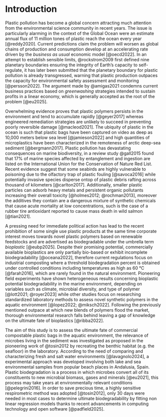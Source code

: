 # Introduction

Plastic pollution has become a global concern attracting much attention from the environmental science community in recent years. The issue is particularly alarming in the context of the Global Ocean were an estimate annual flux of 11 million tones of plastic reach the ocean every year [@reddy2020]. Current predictions claim the problem will worsen as global chains of production and consumption develop at an accelerating rate driven by the *business as usual* economic model [@oecd2022]. In an attempt to establish sensible limits, @rockstrom2009 first defined nine planetary boundaries ensuring the integrity of Earth's capacity to self-regulate, it has later been submitted that the planetary boundary for plastic pollution is already transgressed, warning that plastic production outpaces the capacity for environmental safety assessment and monitoring [@persson2022]. The argument made by @amigas2021 condemns current business practices based on *greenwashing* strategies intended to sustain profits in a linear economy, which is generally accepted as the root of the problem [@eu2025].

Overwhelming evidence proves that plastic polymers persists in the environment and tend to accumulate rapidly [@geyer2017] whereas engineered remediation strategies are unlikely to succeed in preventing poorly reversible damage [@macleod2021]. The ubiquity of plastic in the ocean is such that plastic bags have been captured on video as deep as 10,000 meters below sea level [@jamieson2022] and high quantities of microplastics have been characterized in the remoteness of arctic deep-sea sediment [@bergmann2017]. Plastic pollution has devastating consequences on marine biodiversity, in a review study @gall2015 found that 17% of marine species affected by entanglement and ingestion are listed on the International Union for the Conservation of Nature Red List. Recent evidence suggest that some seabirds are highly vulnerable to poisoning due to the olfactory trap of plastic fouling [@savoca2016] while potentially invasive species disperse ontop of plastic debris rafting across thousand of kilometers [@carlton2017]. Additionally, smaller plastic particles can adsorb heavy metals and persistent organic pollutants increasing their overall toxicity [@holmes2012; @rochman2013], moreover the additives they contain are a dangerous mixture of synthetic chemicals that cause acute mortality at low concentrations, such is the case of a rubber tire antioxidant reported to cause mass death in wild salmon [@tian2021].

A pressing need for immediate political action has lead to the recent prohibition of some single use plastic products at the same time corporate interest moves towards novel plastic polymers based on renewable feedstocks and are advertised as biodegradable under the umbrella term *bioplastic* [@eubp2025]. Despite their promising potential, commercially available bioplastics are only partially bio-based or exhibit incomplete biodegradability [@oceana2022], therefore current regulations focus on industrial composting where a threshold biodegradation percent is obtained under controlled conditions including temperatures as high as 60 °C [@farah2016], which are rarely found in the natural environment. Pioneering field experiments have shown heterogeneous results concerning bioplastic potential biodegradability in the marine environment, depending on variables such as climate, microbial diversity, and type of polymer [@lott2021; @royer2023] while other studies focus on researching standardized laboratory methods to assess novel synthetic polymers in the aquatic environment [@lopez2022; @miksch2022]. Following the previously mentioned outpace at which new blends of polymers flood the market, thorough environmental research falls behind leaving a gap of knowledge on the ultimate fate of bioplastics [@ribba2022].

The aim of this study is to assess the ultimate fate of commercial compostable plastic bags in the aquatic environment, the relevance of microbes living in the sediment was investigated as proposed in the pioneering work of @tosin2012 by recreating the benthic habitat (e.g. the seafloor) in the laboratory. According to the need of comparing and characterizing fresh and salt water environments [@lavagnolo2024], a experimental approach was developed involving both lake and sea environmental samples from popular beach places in Andalusia, Spain. Plastic biodegradation is a process in which microbes convert all of its constituents to new microbial biomass, gases and minerals [@eu2021], this process may take years at environmentally relevant conditions [@pelegrini2016]. In order to save precious time, a highly sensitive respirometric method was adopted [@tosin2012], only 30 days were needed in most cases to determine ultimate biodegradability by fitting non linear regression models thanks to recent advancements in computing technology and open software [@padfield2025].

<!-- The assessment study presented in this thesis aims to provide further evidence into effectively addressing the global challenge of plastic production and their impact in marine ecosystems, focusing on the environmental degradability of commercial compostable plastics. Following the previously provided evidence, under the assumption that these materials are equally like of being mismanaged and littered as conventional plastics, persistency of bioplastics. The comparison of sea and lake water is intended to provide a holistic approach to the heterogeneous environmental conditions of the aquatic environment, which determine the ultimate biodegradability of the studied material. -->

<!-- ## Plastic pollution at a planetary scale -->



<!-- To understand the threat plastic pollution poses to the ocean, we first need to approach the current environmental crisis from a planetary scale. In order to assess the risk, we need to consider the remarkably stable planetary conditions fo the Holocene epoch which compromised the past 10,000 years. It was during that time when human communities developed agriculture, civilization and eventual industrialization, made possible by the integrity of self-regulating Earth's system. Planetary stability is currently threatened by our global civilization based on capitalistic economic growth. This societal model has grown enough to disrupt biogeochemical processes at a global scale. -->

<!-- When @rockstrom2009 proposed a safe operating space for humanity, they argued that disruptions induced by biodiversity loss, climate change, nutrient cycle overloading and chemical pollution, might reach beyond a certain threshold. This boundary trespassing would irreversibly shift the environmental conditions of the Holocene into a less habitable state. @richardson2023 recently evidenced that six out of nine of these planetary boundaries are already transgressed, including the boundary for plastic waste. We cannot speak of a safe operating space for novel entities like plastic, @persson2022 submitted that plastics are the of highest concern since production and wasting outpace the capacity for environmental assessment and monitoring. -->

<!-- Plastic persist in the environment and consequently accumulate everywhere we look. @turner2020 studied Lego blocks washed up on the beach and estimated their residence time in the sea between hundreds to thousands of years. Abrasion, photo-oxidation and fouling can physically degrade plastic items into microscopic particles with increased biological penetrability and toxicity. @macleod2021 argued that engineered remediation strategies are unlikely to succeed in preventing irreversible damage, they stated that it remains a scientific challenge to quantify the damage of plastic due to the far reaching consequences of interactions with carbon and nutrient cycles, habitat disruption, ecotoxicity and social degradation. -->

<!-- ![The current status of the nine Planetary Boundaries according to @richardson2023. Image by Potsdam Institute for Climate Impact Research](_images/planetary-boundaries.png) -->

<!-- ## Distribution and flux of plastic into the ocean -->

<!-- Despite recycling and waste collection efforts, the flux of plastics into rivers and seas is a worsening problem. The Organization for Economic Cooperation and Development issued a global report estimating that, only in 2019, 6 million tons (Mt) of mismanaged and littered plastic waste reached the aquatic environment [@oecd2022], contributing to the growing stock of 139 Mt of plastic in rivers and the ocean. Projections indicate that this trend will continue to increase as plastic waste generation accelerates worldwide, primarily driven by economic growth, considering that most plastic waste consists of packaging and other products with an intended lifespan of less than a year, exhibiting poor environmental logic. -->

<!-- Macroplastics are the most evidently pervasive of plastic debris in the ocean, they can be seen floating on the ocean surface and sinking to the sea floor. Photographic evidence shows plastic bags reaching as deep as the bottom of the Philippine Trench at 10,000 m below sea level [@jamieson2022]. In addition to littering of end-life plastic products, accidental spills of plastic at sea occur frequently, highlighting the case of the Toconao vessel, which lost 25 tones of pellets into the Atlantic reaching 1,498 km of coastline in Galicia, in December 2023 [@vidalabad2024]. Studies on macroplastic transport in the ocean provide evidence on their final accumulation zones, The density of the polymer and the surface area of macroplastics, combined with local environmental factors determine ultimate plastic accumulation zones, with less than 1% remaining buoyant on the surface [@schwarz2019]. As macroplastics in the photic layer of the ocean develop fouling and fragment due to polymer photo-oxidation, they become denser and tend to sink in deeper waters, eventually reaching the pelagic sediments. -->

<!-- Microplastics and nanoplastics are of particular consideration due to their higher aquatic mobility and posing great challenges in determining their distribution. Allochthonous sources of microplastics include fibers from synthetic textiles and fragments found in high concentrations in wastewater treatment plant discharge [@bayo2023], they can also reach the ocean through the atmosphere by aerosol deposition, as airborne particles originating from traffic-related sources, such as the abrasion of tires, brakes, and plastic-containing road materials [@sommer2018]. The authigenic microplastics in the ocean originate in the physical degradation by wave action and oxidative photo-degradation of macroplastics [@turner2020]. Their ubiquity has reached the point where high quantities of microplastics have been characterized in the remote Arctic deep-sea sediments [@bergmann2017]. Recent evidence shows that microplastics not only reach the sea floor through vertical sinking but also travel horizontally across the abyssal plain carried along by deep thermohaline circulation, field measurements show high environmental concentrations of microplastics near biodiversity hot-spots in the pelagic domain [@kane2020]. -->

<!-- ## Impact of plastic pollution on marine biodiversity -->

<!-- The first reported cases of macroplastic debris harming biodiversity involved sightings of megafauna entangled in plastic. Affected species include marine mammals such as seals and sea lions, seabirds and all known species of sea turtles. These animals have their movement impaired, suffocate and eventual death. A review study found that at least 17% of species affected by entanglement and ingestion are listed on the International Union for the Conservation of Nature (IUCN) Red List [@gall2015]. Plastic ingestion has been reported across diverse marine biota with some species consuming enough plastic to threaten entire populations [@kuhn2020], it was recently demonstrated that seabirds of the order Procellariiformes (e.g. albatrosses and petrels) are particularly vulnerable to consuming plastic due to their high olfactory sensitivity which makes them attracted to the seasoning of marine waste [@savoca2016]. The drift of floating plastic debris has also raised concerns about the transoceanic rafting of potentially invasive species. The longest recorded rafting event occurred in the Pacific after a tsunami in Japan, where floating plastics facilitated species dispersal [@carlton2017]. In the context of a warming climate, tropical sessile species can more easily travel into template seas. For example, the invasive barnacle Elminius modestus has been reported colonizing plastic debris as far north as the Shetland Islands (60ºN) in the Atlantic [@barnes2005]. -->

<!-- Recently, research has focused on micro- and nanoplastics due to their ubiquity and potential (eco)toxicological effects. Particles smaller than 1 mm in diameter are easily ingested by fish and other marine species, the study form @holmes2012 show that heavy metals and persistent sorb onto plastic particles, increasing their toxicity, the same is true for organic pollutants [@rochman2013-sorption]. Upon ingestion by fish, experimental evidence shows they cause liver damage [@rochman2013-ingested]. Benthic organisms are also affected, microplastics can bioaccumulate in their tissues and cause oxidative stress, as seen in the sea cucumber *Holoturia tubulosa* [@cocci2025]. Moreover, plastic additives can cause acute toxicity in high-trophic-level species such as wild coho salmon, a study demonstrated a rubber antioxidant found in tire ware particles was responsible of massive deaths of coho salmon when migrating upriver [@tian2021]. -->

<!-- ## Bioplastics as a solution to marine persistency -->

<!-- Biodegradable and bio-based polymers have been proposed as alternatives to conventional plastics, particularly as a substitute for single-use packaging, which often has one of the shortest product lifespans [@geyer2017]. Given the increasing concerns over plastic pollution in marine environments, bioplastics have emerged as a potential solution to mitigate the environmental impact of persistent plastic waste. The term bioplastic encompasses a broad category of synthetic polymers derived from biomass and renewable resources which can serve as a carbon source for bacteria and other decomposers. However, the classification of bioplastics remains complex, as some polymers are only partially bio-based or exhibit incomplete biodegradability, resulting in a spectrum of materials with varying environmental fates and properties [@tokiwa2009]. -->

<!-- Despite their promising potential, bioplastics must be rigorously evaluated for their overall environmental safety before they can be considered a viable alternative to conventional plastics. As discussed within the planetary boundaries framework outlined earlier, the mere bio-based origin of a material does not guarantee its harmlessness to ecosystems, particularly in marine environments where degradation conditions differ significantly from those in controlled composting facilities. The current regulatory framework for biodegradable plastics primarily focuses on standardized industrial composting conditions, which define biodegradability based on at least 90% degradation under high-temperature conditions, typically around 60°C [@farah2016]. However, these conditions are rarely, if ever, found in marine environments, where temperatures are much lower, microbial communities differ, and degradation occurs at a much slower rate. This discrepancy raises concerns about the actual environmental performance of bioplastics [@lott2021]. -->

